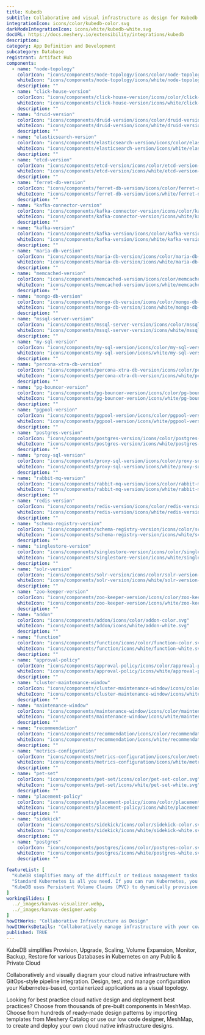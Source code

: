 ---
title: Kubedb
subtitle: Collaborative and visual infrastructure as design for Kubedb
integrationIcon: icons/color/kubedb-color.svg
darkModeIntegrationIcon: icons/white/kubedb-white.svg
docURL: https://docs.meshery.io/extensibility/integrations/kubedb
description: 
category: App Definition and Development
subcategory: Database
registrant: Artifact Hub
components:
  - name: "node-topology"
    colorIcon: "icons/components/node-topology/icons/color/node-topology-color.svg"
    whiteIcon: "icons/components/node-topology/icons/white/node-topology-white.svg"
    description: ""
  - name: "click-house-version"
    colorIcon: "icons/components/click-house-version/icons/color/click-house-version-color.svg"
    whiteIcon: "icons/components/click-house-version/icons/white/click-house-version-white.svg"
    description: ""
  - name: "druid-version"
    colorIcon: "icons/components/druid-version/icons/color/druid-version-color.svg"
    whiteIcon: "icons/components/druid-version/icons/white/druid-version-white.svg"
    description: ""
  - name: "elasticsearch-version"
    colorIcon: "icons/components/elasticsearch-version/icons/color/elasticsearch-version-color.svg"
    whiteIcon: "icons/components/elasticsearch-version/icons/white/elasticsearch-version-white.svg"
    description: ""
  - name: "etcd-version"
    colorIcon: "icons/components/etcd-version/icons/color/etcd-version-color.svg"
    whiteIcon: "icons/components/etcd-version/icons/white/etcd-version-white.svg"
    description: ""
  - name: "ferret-db-version"
    colorIcon: "icons/components/ferret-db-version/icons/color/ferret-db-version-color.svg"
    whiteIcon: "icons/components/ferret-db-version/icons/white/ferret-db-version-white.svg"
    description: ""
  - name: "kafka-connector-version"
    colorIcon: "icons/components/kafka-connector-version/icons/color/kafka-connector-version-color.svg"
    whiteIcon: "icons/components/kafka-connector-version/icons/white/kafka-connector-version-white.svg"
    description: ""
  - name: "kafka-version"
    colorIcon: "icons/components/kafka-version/icons/color/kafka-version-color.svg"
    whiteIcon: "icons/components/kafka-version/icons/white/kafka-version-white.svg"
    description: ""
  - name: "maria-db-version"
    colorIcon: "icons/components/maria-db-version/icons/color/maria-db-version-color.svg"
    whiteIcon: "icons/components/maria-db-version/icons/white/maria-db-version-white.svg"
    description: ""
  - name: "memcached-version"
    colorIcon: "icons/components/memcached-version/icons/color/memcached-version-color.svg"
    whiteIcon: "icons/components/memcached-version/icons/white/memcached-version-white.svg"
    description: ""
  - name: "mongo-db-version"
    colorIcon: "icons/components/mongo-db-version/icons/color/mongo-db-version-color.svg"
    whiteIcon: "icons/components/mongo-db-version/icons/white/mongo-db-version-white.svg"
    description: ""
  - name: "mssql-server-version"
    colorIcon: "icons/components/mssql-server-version/icons/color/mssql-server-version-color.svg"
    whiteIcon: "icons/components/mssql-server-version/icons/white/mssql-server-version-white.svg"
    description: ""
  - name: "my-sql-version"
    colorIcon: "icons/components/my-sql-version/icons/color/my-sql-version-color.svg"
    whiteIcon: "icons/components/my-sql-version/icons/white/my-sql-version-white.svg"
    description: ""
  - name: "percona-xtra-db-version"
    colorIcon: "icons/components/percona-xtra-db-version/icons/color/percona-xtra-db-version-color.svg"
    whiteIcon: "icons/components/percona-xtra-db-version/icons/white/percona-xtra-db-version-white.svg"
    description: ""
  - name: "pg-bouncer-version"
    colorIcon: "icons/components/pg-bouncer-version/icons/color/pg-bouncer-version-color.svg"
    whiteIcon: "icons/components/pg-bouncer-version/icons/white/pg-bouncer-version-white.svg"
    description: ""
  - name: "pgpool-version"
    colorIcon: "icons/components/pgpool-version/icons/color/pgpool-version-color.svg"
    whiteIcon: "icons/components/pgpool-version/icons/white/pgpool-version-white.svg"
    description: ""
  - name: "postgres-version"
    colorIcon: "icons/components/postgres-version/icons/color/postgres-version-color.svg"
    whiteIcon: "icons/components/postgres-version/icons/white/postgres-version-white.svg"
    description: ""
  - name: "proxy-sql-version"
    colorIcon: "icons/components/proxy-sql-version/icons/color/proxy-sql-version-color.svg"
    whiteIcon: "icons/components/proxy-sql-version/icons/white/proxy-sql-version-white.svg"
    description: ""
  - name: "rabbit-mq-version"
    colorIcon: "icons/components/rabbit-mq-version/icons/color/rabbit-mq-version-color.svg"
    whiteIcon: "icons/components/rabbit-mq-version/icons/white/rabbit-mq-version-white.svg"
    description: ""
  - name: "redis-version"
    colorIcon: "icons/components/redis-version/icons/color/redis-version-color.svg"
    whiteIcon: "icons/components/redis-version/icons/white/redis-version-white.svg"
    description: ""
  - name: "schema-registry-version"
    colorIcon: "icons/components/schema-registry-version/icons/color/schema-registry-version-color.svg"
    whiteIcon: "icons/components/schema-registry-version/icons/white/schema-registry-version-white.svg"
    description: ""
  - name: "singlestore-version"
    colorIcon: "icons/components/singlestore-version/icons/color/singlestore-version-color.svg"
    whiteIcon: "icons/components/singlestore-version/icons/white/singlestore-version-white.svg"
    description: ""
  - name: "solr-version"
    colorIcon: "icons/components/solr-version/icons/color/solr-version-color.svg"
    whiteIcon: "icons/components/solr-version/icons/white/solr-version-white.svg"
    description: ""
  - name: "zoo-keeper-version"
    colorIcon: "icons/components/zoo-keeper-version/icons/color/zoo-keeper-version-color.svg"
    whiteIcon: "icons/components/zoo-keeper-version/icons/white/zoo-keeper-version-white.svg"
    description: ""
  - name: "addon"
    colorIcon: "icons/components/addon/icons/color/addon-color.svg"
    whiteIcon: "icons/components/addon/icons/white/addon-white.svg"
    description: ""
  - name: "function"
    colorIcon: "icons/components/function/icons/color/function-color.svg"
    whiteIcon: "icons/components/function/icons/white/function-white.svg"
    description: ""
  - name: "approval-policy"
    colorIcon: "icons/components/approval-policy/icons/color/approval-policy-color.svg"
    whiteIcon: "icons/components/approval-policy/icons/white/approval-policy-white.svg"
    description: ""
  - name: "cluster-maintenance-window"
    colorIcon: "icons/components/cluster-maintenance-window/icons/color/cluster-maintenance-window-color.svg"
    whiteIcon: "icons/components/cluster-maintenance-window/icons/white/cluster-maintenance-window-white.svg"
    description: ""
  - name: "maintenance-window"
    colorIcon: "icons/components/maintenance-window/icons/color/maintenance-window-color.svg"
    whiteIcon: "icons/components/maintenance-window/icons/white/maintenance-window-white.svg"
    description: ""
  - name: "recommendation"
    colorIcon: "icons/components/recommendation/icons/color/recommendation-color.svg"
    whiteIcon: "icons/components/recommendation/icons/white/recommendation-white.svg"
    description: ""
  - name: "metrics-configuration"
    colorIcon: "icons/components/metrics-configuration/icons/color/metrics-configuration-color.svg"
    whiteIcon: "icons/components/metrics-configuration/icons/white/metrics-configuration-white.svg"
    description: ""
  - name: "pet-set"
    colorIcon: "icons/components/pet-set/icons/color/pet-set-color.svg"
    whiteIcon: "icons/components/pet-set/icons/white/pet-set-white.svg"
    description: ""
  - name: "placement-policy"
    colorIcon: "icons/components/placement-policy/icons/color/placement-policy-color.svg"
    whiteIcon: "icons/components/placement-policy/icons/white/placement-policy-white.svg"
    description: ""
  - name: "sidekick"
    colorIcon: "icons/components/sidekick/icons/color/sidekick-color.svg"
    whiteIcon: "icons/components/sidekick/icons/white/sidekick-white.svg"
    description: ""
  - name: "postgres"
    colorIcon: "icons/components/postgres/icons/color/postgres-color.svg"
    whiteIcon: "icons/components/postgres/icons/white/postgres-white.svg"
    description: ""

featureList: [
  "KubeDB simplifies many of the difficult or tedious management tasks of running a production grade databases on private and public clouds. Maintain one stack for all your stateless and stateful applications and simplify the operational complexity.",
  "Standard Kubernetes is all you need. If you can run Kubernetes, you can provision and manage databases using KubeDB. Use standard Kubernetes CLI and API to provision and manage databases.",
  "KubeDB uses Persistent Volume Claims (PVC) to dynamically provision disks for database instances. Using appropriately defined StorageClasses, KubeDB provisioned database instances are designed to scale from small development workloads up to performance-intensive workloads on private and public cloud environments."
]
workingSlides: [
  ../_images/kanvas-visualizer.webp,
  ../_images/kanvas-designer.webp
]
howItWorks: "Collaborative Infrastructure as Design"
howItWorksDetails: "Collaboratively manage infrastructure with your coworkers synchronously sharing the same designs."
published: TRUE
---
<p>
KubeDB simplifies Provision, Upgrade, Scaling, Volume Expansion, Monitor, Backup, Restore for various Databases in Kubernetes on any Public & Private Cloud
</p>
<p>
    Collaboratively and visually diagram your cloud native infrastructure with GitOps-style pipeline integration. Design, test, and manage configuration your Kubernetes-based, containerized applications as a visual topology.
</p>
<p>
    Looking for best practice cloud native design and deployment best practices? Choose from thousands of pre-built components in MeshMap. Choose from hundreds of ready-made design patterns by importing templates from Meshery Catalog or use our low code designer, MeshMap, to create and deploy your own cloud native infrastructure designs.
</p>
